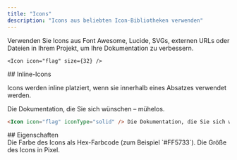 ```yaml
---
title: "Icons"
description: "Icons aus beliebten Icon-Bibliotheken verwenden"
---
```



Verwenden Sie Icons aus Font Awesome, Lucide, SVGs, externen URLs oder Dateien in Ihrem Projekt, um Ihre Dokumentation zu verbessern.

<Icon icon="flag" size={32} />

```mdx Icon example
<Icon icon="flag" size={32} />
```

<div id="inline-icons">
  ## Inline-Icons
</div>

Icons werden inline platziert, wenn sie innerhalb eines Absatzes verwendet werden.

<Icon icon="flag" iconType="solid" /> Die Dokumentation, die Sie sich wünschen – mühelos.

```markdown Inline-Icon-Beispiel
<Icon icon="flag" iconType="solid" /> Die Dokumentation, die Sie sich wünschen – mühelos.
```

<div id="properties">
  ## Eigenschaften
</div>

<IconsRequired />

<ResponseField name="color" type="string">
  Die Farbe des Icons als Hex-Farbcode (zum Beispiel `#FF5733`).
</ResponseField>

<ResponseField name="size" type="number">
  Die Größe des Icons in Pixel.
</ResponseField>